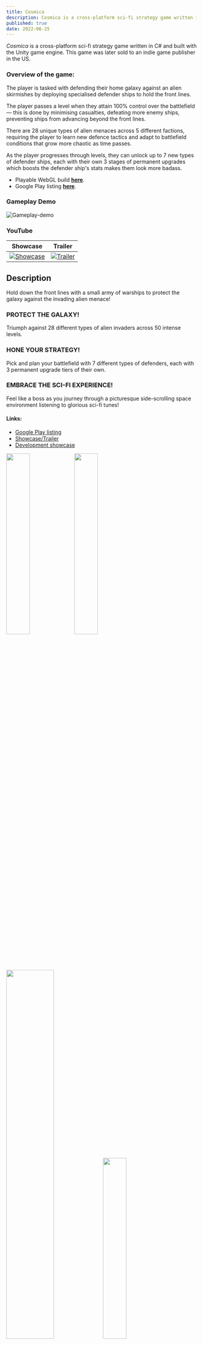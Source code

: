 ```yaml
---
title: Cosmica
description: Cosmica is a cross-platform sci-fi strategy game written in C# and built with the Unity game engine.
published: true
date: 2022-06-25
---
```


_Cosmica_ is a cross-platform sci-fi strategy game written in C# and built with the Unity game engine. This game was later sold to an indie game publisher in the US.

### Overview of the game:

The player is tasked with defending their home galaxy against an alien skirmishes by deploying
specialised defender ships to hold the front lines.

The player passes a level when they attain 100% control over the battlefield — this is done by
minimising casualties, defeating more enemy ships, preventing ships from advancing beyond the front
lines.

There are 28 unique types of alien menaces across 5 different factions, requiring the player to
learn new defence tactics and adapt to battlefield conditions that grow more chaotic as time passes.

As the player progresses through levels, they can unlock up to 7 new types of defender ships, each with
their own 3 stages of permanent upgrades which boosts the defender ship's stats makes them look more
badass.

-   Playable WebGL build **[here](https://tymotex.github.io/Cosmica/)**.
-   Google Play listing **[here](https://play.google.com/store/apps/details?id=com.Cosmica.Cosmica)**.

### Gameplay Demo

![Gameplay-demo](https://github.com/Tymotex/Cosmica/blob/master/PublicImages/gameplay-demo.gif?raw=true)

### YouTube

|                                                 Showcase                                                 |                                                 Trailer                                                 |
| :------------------------------------------------------------------------------------------------------: | :-----------------------------------------------------------------------------------------------------: |
| [![Showcase](https://img.youtube.com/vi/ganf7AlCvV0/0.jpg)](https://www.youtube.com/watch?v=ganf7AlCvV0) | [![Trailer](https://img.youtube.com/vi/D7K1GOqns1w/0.jpg)](https://www.youtube.com/watch?v=D7K1GOqns1w) |

## Description

Hold down the front lines with a small army of warships to protect the galaxy against the invading alien menace!

### PROTECT THE GALAXY!

Triumph against 28 different types of alien invaders across 50 intense levels.

### HONE YOUR STRATEGY!

Pick and plan your battlefield with 7 different types of defenders, each with 3 permanent upgrade tiers of their own.

### EMBRACE THE SCI-FI EXPERIENCE!

Feel like a boss as you journey through a picturesque side-scrolling space environment listening to glorious sci-fi tunes!

#### Links:

-   <a href="https://play.google.com/store/apps/details?id=com.Cosmica.Cosmica">Google Play listing</a>
-   <a href="https://www.youtube.com/watch?v=D7K1GOqns1w">Showcase/Trailer</a>
-   <a href="https://www.youtube.com/watch?v=ganf7AlCvV0">Development showcase</a>

<img src="https://github.com/Tymotex/Cosmica/blob/master/PublicImages/Thumbnail.PNG?raw=true" width="35%" />
<img src="https://github.com/Tymotex/Cosmica/blob/master/PublicImages/Triumph.png?raw=true" width="35%" /> 
<img src="https://github.com/Tymotex/Cosmica/blob/master/PublicImages/Screenshot_2020-02-22-21-19-47-41_fda667b7fd960e9419fea7f2286c2314.png?raw=true" width="50%" />
<img src="https://github.com/Tymotex/Cosmica/blob/master/PublicImages/Shop_1.png?raw=true" width="35%" />
